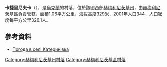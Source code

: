 {{coord|49|32|57|N|26|44|57|E|scale:100000|display=title}}

'''卡捷里尼夫卡'''（{{lang-uk|Катеринівка}}），是[[烏克蘭|烏克蘭]]的村落，位於該國西部[[赫梅利尼茨基州|赫梅利尼茨基州]]，由[[赫梅利尼茨基區|赫梅利尼茨基區]]負責管轄，面積1.06平方公里，海拔高度329米，2001年人口344，人口密度每平方公里326.1人。

==參考資料==
* [http://weather.in.ua/ua/hmel'nickaja/10290 Погода в селі Катеринівка] {{Wayback|url=http://weather.in.ua/ua/hmel'nickaja/10290 |date=20111220100150 }}

{{DEFAULTSORT:Катеринівка}}
[[Category:赫梅利尼茨基州村落|Category:赫梅利尼茨基州村落]]
[[Category:赫梅利尼茨基區村落|Category:赫梅利尼茨基區村落]]


{{Khmelnytskyi-geo-stub}}